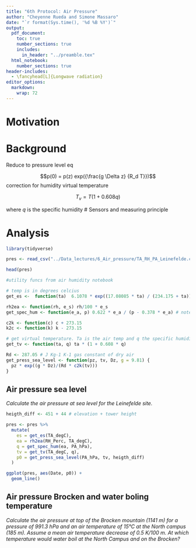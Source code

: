 ```yaml
---
title: "6th Protocol: Air Pressure"
author: "Cheyenne Rueda and Simone Massaro"
date: "`r format(Sys.time(), '%d %B %Y')`"
output:
  pdf_document:
    toc: true
    number_sections: true
    includes:
      in_header: "../preamble.tex"
  html_notebook:
    number_sections: true
header-includes:
  - \fancyhead[L]{Longwave radiation}
editor_options: 
  markdown: 
    wrap: 72
---
```


# Motivation

# Background

Reduce to pressure level eq

$$p(0) = p(z) exp({\frac{g \Delta z} {R_d T}})$$
correction for humidity virtual temperature

$$T_v = T (1 + 0.608q)$$

where $q$ is the specific humidity
# Sensors and measuring principle

# Analysis

```r
library(tidyverse)
```


```r
pres <- read_csv("../Data_lectures/6_Air_pressure/TA_RH_PA_Leinefelde.csv")
```

```r
head(pres)
```

```r
#utility funcs from air humidity notebook

# temp is in degrees celcius
get_es <-  function(ta)  6.1078 * exp((17.08085 * ta) / (234.175 + ta))

rh2ea <- function(rh, e_s) rh/100 * e_s
get_spec_hum <- function(e_a, p) 0.622 * e_a / (p - 0.378 * e_a) # note Kg Kg-1

c2k <- function(c) c + 273.15
k2c <- function(k) k - 273.15

# get virtual temperature. Ta is the air temp and q the specific humidity
get_tv <- function(ta, q) ta * (1 + 0.608 * q)

Rd <- 287.05 # J Kg-1 K-1 gas constant of dry air
get_press_sea_level <- function(pz, tv, Dz, g = 9.81) {
  pz * exp((g * Dz)/(Rd * c2k(tv)))
}

```

## Air pressure sea level
*Calculate the air pressure at sea level for the Leinefelde site.*

```r
heigth_diff <- 451 + 44 # elevation + tower height

pres <- pres %>%
  mutate(
    es = get_es(TA_degC),
    ea = rh2ea(RH_Perc, TA_degC),
    q = get_spec_hum(ea, PA_hPa),
    tv = get_tv(TA_degC, q),
    p0 = get_press_sea_level(PA_hPa, tv, heigth_diff)
  )
```

```r
ggplot(pres, aes(Date, p0)) +
  geom_line()
```

##  Air pressure Brocken and water boling temperature

*Calculate the air pressure at top of the Brocken mountain (1141 m) for a pressure of 991.3 hPa and an air temperature of 15°C at the North
campus (185 m). Assume a mean air temperature decrease of 0.5 K/100 m. At which temperature would water boil at the North Campus and on the Brocken?*






